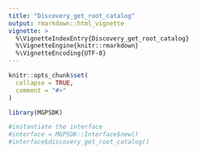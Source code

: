 ```yaml
---
title: "Discovery_get_root_catalog"
output: rmarkdown::html_vignette
vignette: >
  %\VignetteIndexEntry{Discovery_get_root_catalog}
  %\VignetteEngine{knitr::rmarkdown}
  %\VignetteEncoding{UTF-8}
---
```


```r
knitr::opts_chunk$set(
  collapse = TRUE,
  comment = "#>"
)
```

```r
library(MGPSDK)
```
```r
#instantiate the interface
#interface = MGPSDK::Interface$new()
#interface$discovery_get_root_catalog()
```

